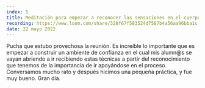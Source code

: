 ```yaml
---
index: 5
title: Meditación para empezar a reconocer las sensaciones en el cuerpo
recording: https://www.loom.com/share/328f67f583524d7587b4a56aa96bba1c
date: 22 mayo 2022
---
```


Pucha que estubo provechosa la reunión. Es increíble lo importante que es empezar a construir un ambiente de confianza en el cual mis alumn@s se vayan abriendo a ir recibiendo estas técnicas a partir del reconocimiento que tenemos de la importancia de ir apoyándose en el proceso. Conversamos mucho rato y después hicimos una pequeña práctica, y fue muy bueno. Gran día.
